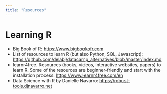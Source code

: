 ```yaml
---
title: "Resources"
---
```


# Learning R 

- Big Book of R: <https://www.bigbookofr.com>
- List of resources to learn R (but also Python, SQL, Javascript): <https://github.com/delabj/datacamp_alternatives/blob/master/index.md>
- learnr4free. Resources (books, videos, interactive websites, papers) to learn R. Some of the resources are beginner-friendly and start with the installation process: <https://www.learnr4free.com/en>
- Data Science with R by Danielle Navarro: <https://robust-tools.djnavarro.net>
